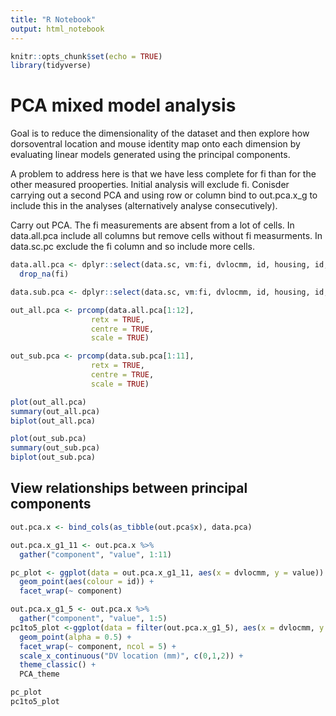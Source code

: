 ```yaml
---
title: "R Notebook"
output: html_notebook
---
```



```r
knitr::opts_chunk$set(echo = TRUE)
library(tidyverse)
```


# PCA mixed model analysis

Goal is to reduce the dimensionality of the dataset and then explore how dorsoventral location and mouse identity map onto each dimension by evaluating linear models generated using the principal components.

A problem to address here is that we have less complete for fi than for the other measured prooperties. Initial analysis will exclude fi. Conisder carrying out a second PCA and using row or column bind to out.pca.x_g to include this in the analyses (alternatively analyse consecutively).

Carry out PCA. The fi measurements are absent from a lot of cells. In data.all.pca include all columns but remove cells without fi measurments. In data.sc.pc exclude the fi column and so include more cells.
```r
data.all.pca <- dplyr::select(data.sc, vm:fi, dvlocmm, id, housing, id, mlpos, hemi, age, housing, expr, patchdir, rectime) %>%
  drop_na(fi)

data.sub.pca <- dplyr::select(data.sc, vm:fi, dvlocmm, id, housing, id, mlpos, hemi, age, housing, expr, patchdir, rectime)

out_all.pca <- prcomp(data.all.pca[1:12],
                  retx = TRUE,
                  centre = TRUE,
                  scale = TRUE)

out_sub.pca <- prcomp(data.sub.pca[1:11],
                  retx = TRUE,
                  centre = TRUE,
                  scale = TRUE)

plot(out_all.pca)
summary(out_all.pca)
biplot(out_all.pca)

plot(out_sub.pca)
summary(out_sub.pca)
biplot(out_sub.pca)
```

## View relationships between principal components

```r
out.pca.x <- bind_cols(as_tibble(out.pca$x), data.pca)
```


```r
out.pca.x_g1_11 <- out.pca.x %>%
  gather("component", "value", 1:11)

pc_plot <- ggplot(data = out.pca.x_g1_11, aes(x = dvlocmm, y = value)) +
  geom_point(aes(colour = id)) +
  facet_wrap(~ component)

out.pca.x_g1_5 <- out.pca.x %>%
  gather("component", "value", 1:5)
pc1to5_plot <-ggplot(data = filter(out.pca.x_g1_5), aes(x = dvlocmm, y = value, colour = housing)) +
  geom_point(alpha = 0.5) +
  facet_wrap(~ component, ncol = 5) +
  scale_x_continuous("DV location (mm)", c(0,1,2)) +
  theme_classic() +
  PCA_theme

pc_plot
pc1to5_plot
```
